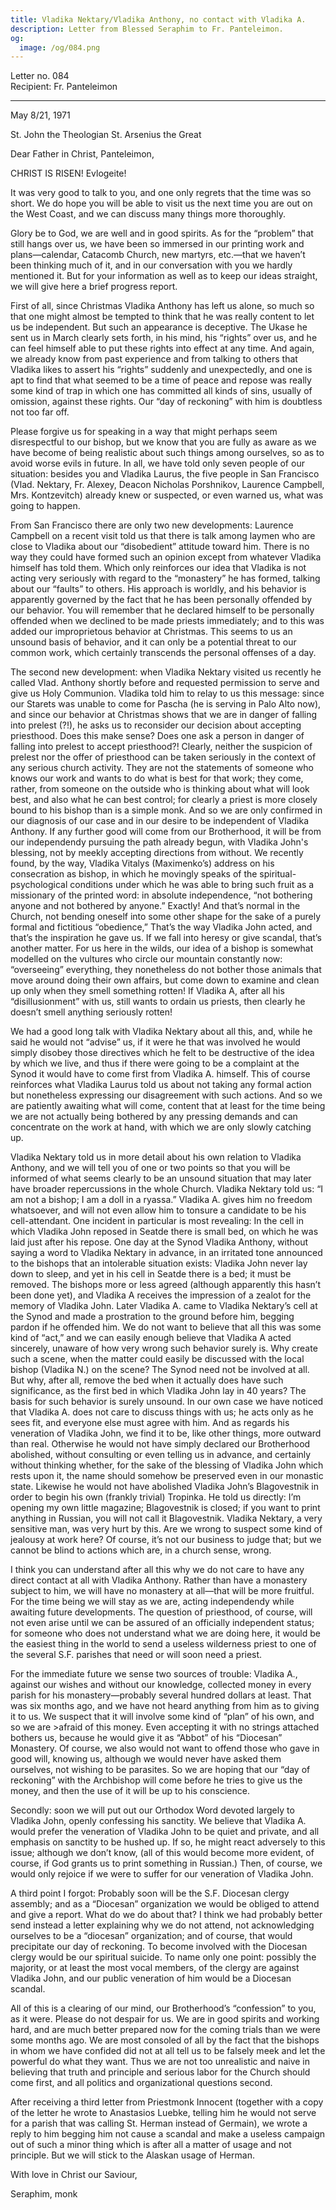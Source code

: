 ```yaml
---
title: Vladika Nektary/Vladika Anthony, no contact with Vladika A.
description: Letter from Blessed Seraphim to Fr. Panteleimon.
og:
  image: /og/084.png
---
```


<div style={{textAlign:'right', fontFamily:'monospace'}}>Letter no. 084</div>
<div style={{textAlign:'left', fontFamily:'monospace'}}>Recipient: Fr. Panteleimon</div>

---

May 8/21, 1971

St. John the Theologian St. Arsenius the Great

Dear Father in Christ, Panteleimon,

CHRIST IS RISEN! Evlogeite!

It was very good to talk to you, and one only regrets that the time was so short. We do hope you will be able to visit us the next time you are out on the West Coast, and we can discuss many things more thoroughly.

Glory be to God, we are well and in good spirits. As for the “problem” that still hangs over us, we have been so immersed in our printing work and plans—calendar, Catacomb Church, new martyrs, etc.—that we haven’t been thinking much of it, and in our conversation with you we hardly mentioned it. But for your information as well as to keep our ideas straight, we will give here a brief progress report.

First of all, since Christmas Vladika Anthony has left us alone, so much so that one might almost be tempted to think that he was really content to let us be independent. But such an appearance is deceptive. The Ukase he sent us in March clearly sets forth, in his mind, his “rights” over us, and he can feel himself able to put these rights into effect at any time. And again, we already know from past experience and from talking to others that Vladika likes to assert his “rights” suddenly and unexpectedly, and one is apt to find that what seemed to be a time of peace and repose was really some kind of trap in which one has committed all kinds of sins, usually of omission, against these rights. Our “day of reckoning” with him is doubtless not too far off.

Please forgive us for speaking in a way that might perhaps seem disrespectful to our bishop, but we know that you are fully as aware as we have become of being realistic about such things among ourselves, so as to avoid worse evils in future. In all, we have told only seven people of our situation: besides you and Vladika Laurus, the five people in San Francisco (Vlad. Nektary, Fr. Alexey, Deacon Nicholas Porshnikov, Laurence Campbell, Mrs. Kontzevitch) already knew or suspected, or even warned us, what was going to happen.

From San Francisco there are only two new developments: Laurence Campbell on a recent visit told us that there is talk among laymen who are close to Vladika about our “disobedient” attitude toward him. There is no way they could have formed such an opinion except from whatever Vladika himself has told them. Which only reinforces our idea that Vladika is not acting very seriously with regard to the “monastery” he has formed, talking about our “faults” to others. His approach is worldly, and his behavior is apparently governed by the fact that he has been personally offended by our behavior. You will remember that he declared himself to be personally offended when we declined to be made priests immediately; and to this was added our improprietous behavior at Christmas. This seems to us an unsound basis of behavior, and it can only be a potential threat to our common work, which certainly transcends the personal offenses of a day.

The second new development: when Vladika Nektary visited us recently he called Vlad. Anthony shortly before and requested permission to serve and give us Holy Communion. Vladika told him to relay to us this message: since our Starets was unable to come for Pascha (he is serving in Palo Alto now), and since our behavior at Christmas shows that we are in danger of falling into prelest (?!), he asks us to reconsider our decision about accepting priesthood. Does this make sense? Does one ask a person in danger of falling into prelest to accept priesthood?! Clearly, neither the suspicion of prelest nor the offer of priesthood can be taken seriously in the context of any serious church activity. They are not the statements of someone who knows our work and wants to do what is best for that work; they come, rather, from someone on the outside who is thinking about what will look best, and also what he can best control; for clearly a priest is more closely bound to his bishop than is a simple monk. And so we are only confirmed in our diagnosis of our case and in our desire to be independent of Vladika Anthony. If any further good will come from our Brotherhood, it will be from our independendy pursuing the path already begun, with Vladika John's blessing, not by meekly accepting directions from without. We recently found, by the way, Vladika Vitalys (Maximenko’s) address on his consecration as bishop, in which he movingly speaks of the spiritual-psychological conditions under which he was able to bring such fruit as a missionary of the printed word: in absolute independence, “not bothering anyone and not bothered by anyone.” Exactly! And that’s normal in the Church, not bending oneself into some other shape for the sake of a purely formal and fictitious “obedience,” That’s the way Vladika John acted, and that’s the inspiration he gave us. If we fall into heresy or give scandal, that’s another matter. For us here in the wilds, our idea of a bishop is somewhat modelled on the vultures who circle our mountain constantly now: “overseeing” everything, they nonetheless do not bother those animals that move around doing their own affairs, but come down to examine and clean up only when they smell something rotten! If Vladika A, after all his “disillusionment” with us, still wants to ordain us priests, then clearly he doesn’t smell anything seriously rotten!

We had a good long talk with Vladika Nektary about all this, and, while he said he would not “advise” us, if it were he that was involved he would simply disobey those directives which he felt to be destructive of the idea by which we live, and thus if there were going to be a complaint at the Synod it would have to come first from Vladika A. himself. This of course reinforces what Vladika Laurus told us about not taking any formal action but nonetheless expressing our disagreement with such actions. And so we are patiently awaiting what will come, content that at least for the time being we are not actually being bothered by any pressing demands and can concentrate on the work at hand, with which we are only slowly catching up.

Vladika Nektary told us in more detail about his own relation to Vladika Anthony, and we will tell you of one or two points so that you will be informed of what seems clearly to be an unsound situation that may later have broader repercussions in the whole Church. Vladika Nektary told us: “I am not a bishop; I am a doll in a ryassa.” Vladika A. gives him no freedom whatsoever, and will not even allow him to tonsure a candidate to be his cell-attendant. One incident in particular is most revealing: In the cell in which Vladika John reposed in Seatde there is small bed, on which he was laid just after his repose. One day at the Synod Vladika Anthony, without saying a word to Vladika Nektary in advance, in an irritated tone announced to the bishops that an intolerable situation exists: Vladika John never lay down to sleep, and yet in his cell in Seatde there is a bed; it must be removed. The bishops more or less agreed (although apparently this hasn’t been done yet), and Vladika A receives the impression of a zealot for the memory of Vladika John. Later Vladika A. came to Vladika Nektary’s cell at the Synod and made a prostration to the ground before him, begging pardon if he offended him. We do not want to believe that all this was some kind of “act,” and we can easily enough believe that Vladika A acted sincerely, unaware of how very wrong such behavior surely is. Why create such a scene, when the matter could easily be discussed with the local bishop (Vladika N.) on the scene? The Synod need not be involved at all. But why, after all, remove the bed when it actually does have such significance, as the first bed in which Vladika John lay in 40 years? The basis for such behavior is surely unsound. In our own case we have noticed that Vladika A. does not care to discuss things with us; he acts only as he sees fit, and everyone else must agree with him. And as regards his veneration of Vladika John, we find it to be, like other things, more outward than real. Otherwise he would not have simply declared our Brotherhood abolished, without consulting or even telling us in advance, and certainly without thinking whether, for the sake of the blessing of Vladika John which rests upon it, the name should somehow be preserved even in our monastic state. Likewise he would not have abolished Vladika John’s Blagovestnik in order to begin his own (frankly trivial) Tropinka. He told us directly: I’m opening my own little magazine; Blagovestnik is closed; if you want to print anything in Russian, you will not call it Blagovestnik. Vladika Nektary, a very sensitive man, was very hurt by this. Are we wrong to suspect some kind of jealousy at work here? Of course, it’s not our business to judge that; but we cannot be blind to actions which are, in a church sense, wrong.

I think you can understand after all this why we do not care to have any direct contact at all with Vladika Anthony. Rather than have a monastery subject to him, we will have no monastery at all—that will be more fruitful. For the time being we will stay as we are, acting independendy while awaiting future developments. The question of priesthood, of course, will not even arise until we can be assured of an officially independent status; for someone who does not understand what we are doing here, it would be the easiest thing in the world to send a useless wilderness priest to one of the several S.F. parishes that need or will soon need a priest.

For the immediate future we sense two sources of trouble: Vladika A., against our wishes and without our knowledge, collected money in every parish for his monastery—probably several hundred dollars at least. That was six months ago, and we have not heard anything from him as to giving it to us. We suspect that it will involve some kind of “plan” of his own, and so we are >afraid of this money. Even accepting it with no strings attached bothers us, because he would give it as “Abbot” of his “Diocesan” Monastery. Of course, we also would not want to offend those who gave in good will, knowing us, although we would never have asked them ourselves, not wishing to be parasites. So we are hoping that our “day of reckoning” with the Archbishop will come before he tries to give us the money, and then the use of it will be up to his conscience.

Secondly: soon we will put out our Orthodox Word devoted largely to Vladika John, openly confessing his sanctity. We believe that Vladika A. would prefer the veneration of Vladika John to be quiet and private, and all emphasis on sanctity to be hushed up. If so, he might react adversely to this issue; although we don’t know, (all of this would become more evident, of course, if God grants us to print something in Russian.) Then, of course, we would only rejoice if we were to suffer for our veneration of Vladika John.

A third point I forgot: Probably soon will be the S.F. Diocesan clergy assembly; and as a “Diocesan” organization we would be obliged to attend and give a report. What do we do about that? I think we had probably better send instead a letter explaining why we do not attend, not acknowledging ourselves to be a “diocesan” organization; and of course, that would precipitate our day of reckoning. To become involved with the Diocesan clergy would be our spiritual suicide. To name only one point: possibly the majority, or at least the most vocal members, of the clergy are against Vladika John, and our public veneration of him would be a Diocesan scandal.

All of this is a clearing of our mind, our Brotherhood’s “confession” to you, as it were. Please do not despair for us. We are in good spirits and working hard, and are much better prepared now for the coming trials than we were some months ago. We are most consoled of all by the fact that the bishops in whom we have confided did not at all tell us to be falsely meek and let the powerful do what they want. Thus we are not too unrealistic and naive in believing that truth and principle and serious labor for the Church should come first, and all politics and organizational questions second.

After receiving a third letter from Priestmonk Innocent (together with a copy of the letter he wrote to Anastasios Luebke, telling him he would not serve for a parish that was calling St. Herman instead of Germain), we wrote a reply to him begging him not cause a scandal and make a useless campaign out of such a minor thing which is after all a matter of usage and not principle. But we will stick to the Alaskan usage of Herman.

With love in Christ our Saviour,

Seraphim, monk